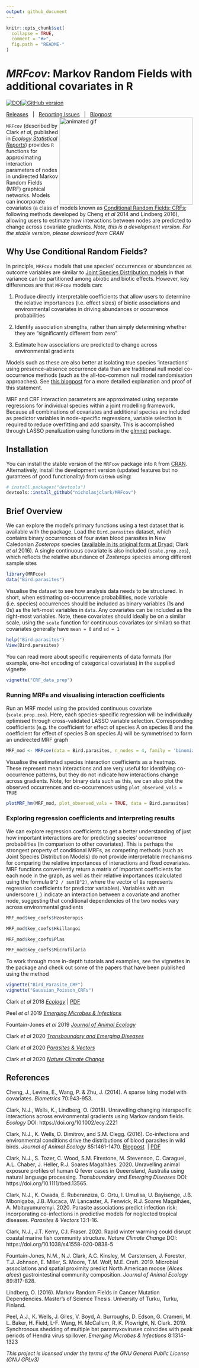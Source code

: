 ```yaml
---
output: github_document
---
```


<!-- README.md is generated from README.Rmd. Please edit that file -->

```r
knitr::opts_chunk$set(
  collapse = TRUE,
  comment = "#>",
  fig.path = "README-"
)
```

*MRFcov*: Markov Random Fields with additional covariates in R
================
[![DOI](https://zenodo.org/badge/116616159.svg)](https://zenodo.org/badge/latestdoi/116616159)[![GitHub version](https://badge.fury.io/gh/nicholasjclark%2FMRFcov.svg)](https://github.com/nicholasjclark/MRFcov)  
  
[Releases](https://github.com/nicholasjclark/MRFcov/releases)&nbsp;&nbsp;&nbsp;|&nbsp;&nbsp;&nbsp;[Reporting Issues](https://github.com/nicholasjclark/MRFcov/issues)&nbsp;&nbsp;&nbsp;|&nbsp;&nbsp;&nbsp;[Blogpost](http://nicholasjclark.weebly.com/biotic-interactions.html)
<img align="right" src=http://nicholasjclark.weebly.com/uploads/4/4/9/4/44946407/nclark-network-changes_orig.gif alt="animated gif" width="360" height="235"/>


`MRFcov` (described by Clark *et al*, published in [*Ecology Statistical Reports*](https://esajournals.onlinelibrary.wiley.com/doi/full/10.1002/ecy.2221)) provides `R` functions for approximating interaction parameters of nodes in undirected Markov Random Fields (MRF) graphical networks. Models can incorporate covariates (a class of models known as [Conditional Random Fields; CRFs](http://homepages.inf.ed.ac.uk/csutton/publications/crftut-fnt.pdf); following methods developed by Cheng *et al* 2014 and Lindberg 2016), allowing users to estimate how interactions between nodes are predicted to change across covariate gradients. *Note, this is a development version. For the stable version, please download from CRAN*
  
## Why Use Conditional Random Fields?
In principle, `MRFcov` models that use species' occurrences or abundances as outcome variables are similar to [Joint Species Distribution models](https://methodsblog.wordpress.com/2015/12/22/warton_ovaskainen/) in that variance can be partitioned among abiotic and biotic effects. However, key differences are that `MRFcov` models can:  
  
(1) Produce directly interpretable coefficients that allow users to determine the relative importances (i.e. effect sizes) of biotic associations and environmental covariates in driving abundances or occurrence probabilities  
  
(2) Identify association strengths, rather than simply determining whether they are "significantly different from zero"  
  
(3) Estimate how associations are predicted to change across environmental gradients
  
  
Models such as these are also better at isolating true species 'interactions' using presence-absence occurrence data than are traditional null model co-occurrence methods (such as the all-too-common null model randomisation approaches). See [this blogpost](https://rpubs.com/NickClark47/411878) for a more detailed explanation and proof of this statement.  
  
  
MRF and CRF interaction parameters are approximated using separate regressions for individual species within a joint modelling framework. Because all combinations of covariates and additional species are included as predictor variables in node-specific regressions, variable selection is required to reduce overfitting and add sparsity. This is accomplished through LASSO penalization using functions in the  [glmnet](https://cran.r-project.org/web/packages/glmnet/index.html) package.  

## Installation

You can install the stable version of the `MRFcov` package into `R` from [CRAN](https://cran.r-project.org/web/packages/MRFcov/index.html). Alternatively, install the development version (updated features but no gurantees of good functionality) from `GitHub` using:

```r
# install.packages("devtools")
devtools::install_github("nicholasjclark/MRFcov")
```

## Brief Overview

We can explore the model's primary functions using a test dataset that is available with the package. Load the `Bird.parasites` dataset, which contains binary occurrences of four avian blood parasites in New Caledonian *Zosterops* species ([available in its original form at Dryad](http://dx.doi.org/10.5061/dryad.pp6k4); Clark *et al* 2016). A single continuous covariate is also included (`scale.prop.zos`), which reflects the relative abundance of *Zosterops* species among different sample sites
```r
library(MRFcov)
data("Bird.parasites")
```

Visualise the dataset to see how analysis data needs to be structured. In short, when estimating co-occurrence probabilities, node variable (i.e. species) occurrences should be included as binary variables (1s and 0s) as the left-most variables in `data`. Any covariates can be included as the right-most variables. Note, these covariates should ideally be on a similar scale, using the `scale` function for continuous covariates (or similar) so that covariates generally have `mean = 0` and `sd = 1`
```r
help("Bird.parasites")
View(Bird.parasites)
```

You can read more about specific requirements of data formats (for example, one-hot encoding of categorical covariates) in the supplied vignette
```r
vignette("CRF_data_prep")
```

### Running MRFs and visualising interaction coefficients
Run an MRF model using the provided continuous covariate (`scale.prop.zos`). Here, each species-specific regression will be individually optimised through cross-validated LASSO variable selection. Corresponding coefficients (e.g. the coefficient for effect of species A on species B and the coefficient for effect of species B on species A) will be symmetrised to form an undirected MRF graph
```r
MRF_mod <- MRFcov(data = Bird.parasites, n_nodes = 4, family = 'binomial')
```

Visualise the estimated species interaction coefficients as a heatmap. These represent mean interactions and are very useful for identifying co-occurrence patterns, but they do not indicate how interactions change across gradients. Note, for binary data such as this, we can also plot the observed occurrences and co-occurrences using `plot_observed_vals = TRUE`
```r
plotMRF_hm(MRF_mod, plot_observed_vals = TRUE, data = Bird.parasites)
```

### Exploring regression coefficients and interpreting results
We can explore regression coefficients to get a better understanding of just how important interactions are for predicting species' occurrence probabilities (in comparison to other covariates). This is perhaps the strongest property of conditional MRFs, as competing methods (such as Joint Species Distribution Models) do not provide interpretable mechanisms for comparing the relative importances of interactions and fixed covariates. MRF functions conveniently return a matrix of important coefficients for each node in the graph, as well as their relative importances (calculated using the formula `B^2 / sum(B^2)`, where the vector of `B`s represents regression coefficients for predictor variables). Variables with an underscore (`_`) indicate an interaction between a covariate and another node, suggesting that conditional dependencies of the two nodes vary across environmental gradients
```r
MRF_mod$key_coefs$Hzosteropis
```

```r
MRF_mod$key_coefs$Hkillangoi
```

```r
MRF_mod$key_coefs$Plas
```

```r
MRF_mod$key_coefs$Microfilaria
```

To work through more in-depth tutorials and examples, see the vignettes in the package and check out some of the papers that have been published using the method
```r
vignette("Bird_Parasite_CRF")
vignette("Gaussian_Poisson_CRFs")
```

Clark *et al* 2018 [*Ecology*](https://esajournals.onlinelibrary.wiley.com/doi/full/10.1002/ecy.2221)&nbsp;|&nbsp;[PDF](http://nicholasjclark.weebly.com/uploads/4/4/9/4/44946407/clark_et_al-2018-ecology.pdf)  
  
Peel *et al* 2019 [*Emerging Microbes & Infections*](https://www.tandfonline.com/doi/full/10.1080/22221751.2019.1661217?af=R)  
  
Fountain-Jones *et al* 2019 [*Journal of Animal Ecology*](https://besjournals.onlinelibrary.wiley.com/doi/abs/10.1111/1365-2656.13154)  
  
Clark *et al* 2020 [*Transboundary and Emerging Diseases*](https://onlinelibrary.wiley.com/doi/abs/10.1111/tbed.13565)  
  
Clark *et al* 2020 [*Parasites & Vectors*](https://parasitesandvectors.biomedcentral.com/articles/10.1186/s13071-020-04016-2)  
  
Clark *et al* 2020 [*Nature Climate Change*](https://www.nature.com/articles/s41558-020-0838-5)

## References
Cheng, J., Levina, E., Wang, P. & Zhu, J. (2014). A sparse Ising model with covariates. *Biometrics* 70:943-953.   
  
Clark, N.J., Wells, K., Lindberg, O. (2018). Unravelling changing interspecific interactions across environmental gradients using Markov random fields. *Ecology* DOI: https://doi.org/10.1002/ecy.2221  
  
Clark, N.J., K. Wells, D. Dimitrov, and S.M. Clegg. (2016). Co-infections and environmental conditions drive the distributions of blood parasites in wild birds. *Journal of Animal Ecology* 85:1461-1470. [Blogpost](http://nicholasjclark.weebly.com/malariafilaria-coinfections.html) &nbsp;|&nbsp;[PDF](http://nicholasjclark.weebly.com/uploads/4/4/9/4/44946407/clark_et_al-2016-journal_of_animal_ecology.pdf)  
  
Clark, N.J., S. Tozer, C. Wood, S.M. Firestone, M. Stevenson, C. Caraguel, A.L. Chaber, J. Heller, R.J. Soares Magalhães. 2020. Unravelling animal exposure profiles of human Q fever cases in Queensland, Australia using natural language processing. *Transboundary and Emerging Diseases* DOI: https://doi.org/10.1111/tbed.13565.  
  
Clark, N.J., K. Owada, E. Ruberanziza, G. Ortu, I. Umulisa, U. Bayisenge, J.B. Mbonigaba, J.B. Mucaca, W. Lancaster, A. Fenwick, R.J. Soares Magalhães, A. Mbituyumuremyi. 2020. Parasite associations predict infection risk: incorporating co-infections in predictive models for neglected tropical diseases. *Parasites & Vectors* 13:1-16.  
  
Clark, N.J., J.T. Kerry, C.I. Fraser. 2020. Rapid winter warming could disrupt coastal marine fish community structure. *Nature Climate Change* DOI: https://doi.org/10.1038/s41558-020-0838-5  
  
Fountain‐Jones, N.M., N.J. Clark, A.C. Kinsley, M. Carstensen, J. Forester, T.J. Johnson, E. Miller, S. Moore, T.M. Wolf, M.E. Craft. 2019. Microbial associations and spatial proximity predict North American moose (*Alces alces*) gastrointestinal community composition. *Journal of Animal Ecology* 89:817-828.  
  
Lindberg, O. (2016). Markov Random Fields in Cancer Mutation Dependencies. Master's of Science Thesis. University of Turku, Turku, Finland.  
  
Peel, A.J., K. Wells, J. Giles, V. Boyd, A. Burroughs, D. Edson, G. Crameri, M. L. Baker, H. Field, L-F. Wang, H. McCallum, R. K. Plowright, N. Clark. 2019. Synchronous shedding of multiple bat paramyxoviruses coincides with peak periods of Hendra virus spillover. *Emerging Microbes & Infections* 8:1314-1323  
  
*This project is licensed under the terms of the GNU General Public License (GNU GPLv3)*
